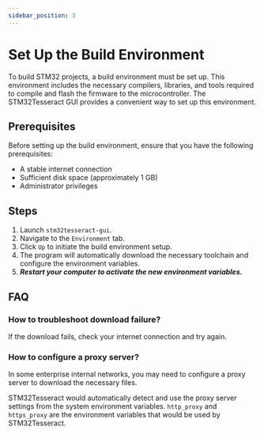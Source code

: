 ```yaml
---
sidebar_position: 3
---
```

# Set Up the Build Environment
To build STM32 projects, a build environment must be set up. This environment includes the necessary compilers, libraries, and tools required to compile and flash the firmware to the microcontroller. The STM32Tesseract GUI provides a convenient way to set up this environment.

## Prerequisites
Before setting up the build environment, ensure that you have the following prerequisites:
- A stable internet connection
- Sufficient disk space (approximately 1 GB)
- Administrator privileges

## Steps
1. Launch `stm32tesseract-gui`.
2. Navigate to the `Environment` tab.
3. Click `Up` to initiate the build environment setup.
4. The program will automatically download the necessary toolchain and configure the environment variables.
5. ***Restart your computer to activate the new environment variables.***

## FAQ
### How to troubleshoot download failure?
If the download fails, check your internet connection and try again. 

### How to configure a proxy server?
In some enterprise internal networks, you may need to configure a proxy server to download the necessary files.

STM32Tesseract would automatically detect and use the proxy server settings from the system environment variables. `http_proxy` and `https_proxy` are the environment variables that would be used by STM32Tesseract.